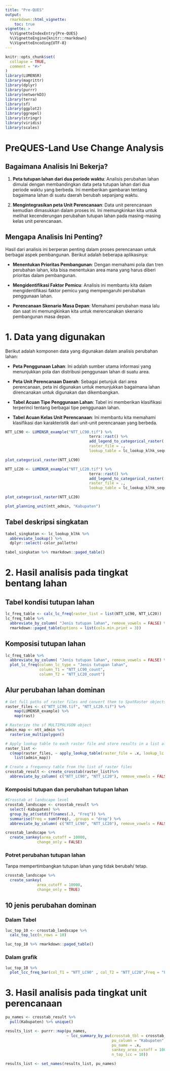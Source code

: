 ```yaml
---
title: "Pre-QUES"
output: 
  rmarkdown::html_vignette:
    toc: true
vignette: >
  %\VignetteIndexEntry{Pre-QUES}
  %\VignetteEngine{knitr::rmarkdown}
  %\VignetteEncoding{UTF-8}
---
```


```r
knitr::opts_chunk$set(
  collapse = TRUE,
  comment = "#>"
)
library(LUMENSR)
library(magrittr)
library(dplyr)
library(purrr)
library(networkD3)
library(terra)
library(sf)
library(ggplot2)
library(ggrepel)
library(stringr)
library(viridis)
library(scales)
```

# PreQUES-Land Use Change Analysis

## Bagaimana Analisis Ini Bekerja?

1.  **Peta tutupan lahan dari dua periode waktu**: Analisis perubahan lahan dimulai dengan membandingkan data peta tutupan lahan dari dua periode waktu yang berbeda. Ini memberikan gambaran tentang bagaimana lahan di suatu daerah berubah sepanjang waktu.

2.  **Mengintegrasikan peta Unit Perencanaan**: Data unit perencanaan kemudian dimasukkan dalam proses ini. Ini memungkinkan kita untuk melihat kecenderungan perubahan tutupan lahan pada masing-masing kelas unit perencanaan.

## Mengapa Analisis Ini Penting?

Hasil dari analisis ini berperan penting dalam proses perencanaan untuk berbagai aspek pembangunan. Berikut adalah beberapa aplikasinya:

-   **Menentukan Prioritas Pembangunan**: Dengan memahami pola dan tren perubahan lahan, kita bisa menentukan area mana yang harus diberi prioritas dalam pembangunan.

-   **Mengidentifikasi Faktor Pemicu**: Analisis ini membantu kita dalam mengidentifikasi faktor pemicu yang mempengaruhi perubahan penggunaan lahan.

-   **Perencanaan Skenario Masa Depan**: Memahami perubahan masa lalu dan saat ini memungkinkan kita untuk merencanakan skenario pembangunan masa depan.

# 1. Data yang digunakan

Berikut adalah komponen data yang digunakan dalam analisis perubahan lahan:

-   **Peta Penggunaan Lahan**: Ini adalah sumber utama informasi yang menunjukkan pola dan distribusi penggunaan lahan di suatu area.

-   **Peta Unit Perencanaan Daerah**: Sebagai petunjuk dari area perencanaan, peta ini digunakan untuk menunjukkan bagaimana lahan direncanakan untuk digunakan dan dikembangkan.

-   **Tabel Acuan Tipe Penggunaan Lahan**: Tabel ini memberikan klasifikasi terperinci tentang berbagai tipe penggunaan lahan.

-   **Tabel Acuan Kelas Unit Perencanaan**: Ini membantu kita memahami klasifikasi dan karakteristik dari unit-unit perencanaan yang berbeda.

```r
NTT_LC90 <- LUMENSR_example("NTT_LC90.tif") %>%
									 terra::rast() %>%
									 add_legend_to_categorical_raster(
									 raster_file = .,
									 lookup_table = lc_lookup_klhk_sequence)

plot_categorical_raster(NTT_LC90)
```

```r

NTT_LC20 <- LUMENSR_example("NTT_LC20.tif") %>%
									 terra::rast() %>%
									 add_legend_to_categorical_raster(
									 raster_file = .,
									 lookup_table = lc_lookup_klhk_sequence)

plot_categorical_raster(NTT_LC20)
```

```r
plot_planning_unit(ntt_admin, "Kabupaten")

```

## Tabel deskripsi singkatan

```r
tabel_singkatan <- lc_lookup_klhk %>%
  abbreviate_lookup() %>% 
  dplyr::select(-color_pallette)

tabel_singkatan %>% rmarkdown::paged_table()
```

# 2. Hasil analisis pada tingkat bentang lahan

## Tabel kondisi tutupan lahan

```r
lc_freq_table <- calc_lc_freq(raster_list = list(NTT_LC90, NTT_LC20))
lc_freq_table %>% 
  abbreviate_by_column( "Jenis tutupan lahan", remove_vowels = FALSE) %>%
  rmarkdown::paged_table(options = list(cols.min.print = 3))
```

## Komposisi tutupan lahan

```r
lc_freq_table %>% 
  abbreviate_by_column( "Jenis tutupan lahan", remove_vowels = FALSE) %>% 
  plot_lc_freq(column_lc_type = "Jenis tutupan lahan", 
               column_T1 = "NTT_LC90_count", 
               column_T2 = "NTT_LC20_count")
```

## Alur perubahan lahan dominan

```r
# Get full paths of raster files and convert them to SpatRaster objects
raster_files <- c("NTT_LC90.tif", "NTT_LC20.tif") %>%
    map(LUMENSR_example) %>%
    map(rast)

# Rasterize the sf MULTIPOLYGON object
admin_map <- ntt_admin %>% 
  rasterise_multipolygon()

# Apply lookup table to each raster file and store results in a list along with admin_map
raster_list <- 
  c(map(raster_files, ~ apply_lookup_table(raster_file = .x, lookup_lc = lc_lookup_klhk_sequence)),
    list(admin_map))

# Create a frequency table from the list of raster files
crosstab_result <- create_crosstab(raster_list)%>% 
  abbreviate_by_column( c("NTT_LC90", "NTT_LC20"), remove_vowels = FALSE)
```

### Komposisi tutupan dan perubahan tutupan lahan

```r
#Crosstab at landscape level
crosstab_landscape <- crosstab_result %>% 
  select(-Kabupaten) %>% 
  group_by_at(setdiff(names(.), "Freq")) %>%
  summarise(Freq = sum(Freq), .groups = "drop") %>% 
  abbreviate_by_column( c("NTT_LC90", "NTT_LC20"), remove_vowels = FALSE)
```


```r
crosstab_landscape %>% 
  create_sankey(area_cutoff = 10000, 
              change_only = FALSE)
```

### Potret perubahan tutupan lahan

Tanpa mempertimbangkan tutupan lahan yang tidak berubah/ tetap.

```r
crosstab_landscape %>% 
  create_sankey( 
              area_cutoff = 10000, 
              change_only = TRUE)
```

## 10 jenis perubahan dominan

### Dalam Tabel

```r
luc_top_10 <- crosstab_landscape %>% 
  calc_top_lcc(n_rows = 10)

luc_top_10 %>% rmarkdown::paged_table()
```

### Dalam grafik

```r
luc_top_10 %>% 
  plot_lcc_freq_bar(col_T1 = "NTT_LC90" , col_T2 = "NTT_LC20",Freq = "Freq")

```

# 3. Hasil analisis pada tingkat unit perencanaan
```r
pu_names <- crosstab_result %>% 
  pull(Kabupaten) %>% unique()

results_list <- purrr::map(pu_names, 
                           ~ lcc_summary_by_pu(crosstab_tbl = crosstab_result, 
                                               pu_column = "Kabupaten", 
                                               pu_name = .x, 
                                               sankey_area_cutoff = 1000, 
                                               n_top_lcc = 10))

results_list <- set_names(results_list, pu_names)
```



